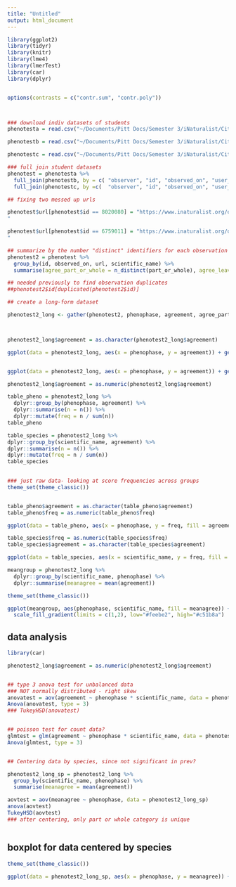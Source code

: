 ```yaml
---
title: "Untitled"
output: html_document
---
```


```r
library(ggplot2)
library(tidyr)
library(knitr)
library(lme4)
library(lmerTest)
library(car)
library(dplyr)


options(contrasts = c("contr.sum", "contr.poly"))



### download indiv datasets of students
phenotesta = read.csv("~/Documents/Pitt Docs/Semester 3/iNaturalist/City_Family_Complete/Aster_PGH_CC_complete.csv")

phenotestb = read.csv("~/Documents/Pitt Docs/Semester 3/iNaturalist/City_Family_Complete/Aster_PGH_edt_alex.csv")

phenotestc = read.csv("~/Documents/Pitt Docs/Semester 3/iNaturalist/City_Family_Complete/Aster_PHG_EO_complete.csv")

### full join student datasets
phenotest = phenotesta %>%
  full_join(phenotestb, by = c( "observer", "id", "observed_on", "user_id", "url", "image_url", "latitude", "longitude", "place_county_name", "place_state_name", "place_country_name", "scientific_name", "common_name", "taxon_family_name", "status", "Habitat_forest_open", "part_or_whole", "leaves", "flowers_or_buds", "open_flowers", "fruit", "ripe_fruit")) %>%
  full_join(phenotestc, by =c(  "observer", "id", "observed_on", "user_id", "url", "image_url", "latitude", "longitude", "place_county_name", "place_state_name", "place_country_name", "scientific_name", "common_name", "taxon_family_name", "status", "Habitat_forest_open", "part_or_whole", "leaves", "flowers_or_buds", "open_flowers", "fruit", "ripe_fruit"))


```



```r
## fixing two messed up urls

phenotest$url[phenotest$id == 8020080] = "https://www.inaturalist.org/observations/8020080
"

phenotest$url[phenotest$id == 6759011] = "https://www.inaturalist.org/observations/6759011
"
```



```r


## summarize by the number "distinct" identifiers for each observation (1 = all scorers agree, 2 = 2 scorers in agreement and 1 disagreement, 3 = no scorers in agreement)
phenotest2 = phenotest %>%
  group_by(id, observed_on, url, scientific_name) %>%
  summarise(agree_part_or_whole = n_distinct(part_or_whole), agree_leaves = n_distinct(leaves), agree_flowers_or_buds = n_distinct(flowers_or_buds),agree_open_flowers = n_distinct(open_flowers), agree_fruit = n_distinct(fruit), agree_ripe_fruit = n_distinct(ripe_fruit)) 

## needed previously to find observation duplicates
##phenotest2$id[duplicated(phenotest2$id)]


```




```r
## create a long-form dataset

phenotest2_long <- gather(phenotest2, phenophase, agreement, agree_part_or_whole:agree_ripe_fruit, factor_key=TRUE)




```


```r
phenotest2_long$agreement = as.character(phenotest2_long$agreement)

ggplot(data = phenotest2_long, aes(x = phenophase, y = agreement)) + geom_bin2d()


ggplot(data = phenotest2_long, aes(x = phenophase, y = agreement)) + geom_bin2d() + facet_wrap(~scientific_name) 

phenotest2_long$agreement = as.numeric(phenotest2_long$agreement)


```



```r



table_pheno = phenotest2_long %>%
  dplyr::group_by(phenophase, agreement) %>%
  dplyr::summarise(n = n()) %>%
  dplyr::mutate(freq = n / sum(n))
table_pheno

table_species = phenotest2_long %>%
dplyr::group_by(scientific_name, agreement) %>%
dplyr::summarise(n = n()) %>%
dplyr::mutate(freq = n / sum(n))
table_species
 


```

```r
### just raw data- looking at score frequencies across groups
theme_set(theme_classic())


table_pheno$agreement = as.character(table_pheno$agreement)
table_pheno$freq = as.numeric(table_pheno$freq)

ggplot(data = table_pheno, aes(x = phenophase, y = freq, fill = agreement)) + geom_col() + scale_fill_brewer(palette = "RdPu")

table_species$freq = as.numeric(table_species$freq)
table_species$agreement = as.character(table_species$agreement)

ggplot(data = table_species, aes(x = scientific_name, y = freq, fill = agreement)) + geom_col() + scale_fill_brewer(palette = "RdPu")

```

```r
meangroup = phenotest2_long %>%
  dplyr::group_by(scientific_name, phenophase) %>%
  dplyr::summarise(meanagree = mean(agreement))

```


```r


theme_set(theme_classic())

ggplot(meangroup, aes(phenophase, scientific_name, fill = meanagree)) + geom_tile(color = "white") +
  scale_fill_gradient(limits = c(1,2), low="#feebe2", high="#c51b8a")


```





## data analysis 
```r
library(car)

phenotest2_long$agreement = as.numeric(phenotest2_long$agreement)


## type 3 anova test for unbalanced data
### NOT normally distributed - right skew 
anovatest = aov(agreement ~ phenophase * scientific_name, data = phenotest2_long)
Anova(anovatest, type = 3)
### TukeyHSD(anovatest)


## poisson test for count data?
glmtest = glm(agreement ~ phenophase * scientific_name, data = phenotest2_long, family = "poisson")
Anova(glmtest, type = 3)



```




```r
## Centering data by species, since not significant in prev?

phenotest2_long_sp = phenotest2_long %>%
  group_by(scientific_name, phenophase) %>%
  summarise(meanagree = mean(agreement))

aovtest = aov(meanagree ~ phenophase, data = phenotest2_long_sp)
anova(aovtest)
TukeyHSD(aovtest)
### after centering, only part or whole category is unique



```


## boxplot for data centered by species
```r
theme_set(theme_classic())

ggplot(data = phenotest2_long_sp, aes(x = phenophase, y = meanagree)) + geom_boxplot() + scale_fill_brewer(palette = "RdPu")


```







